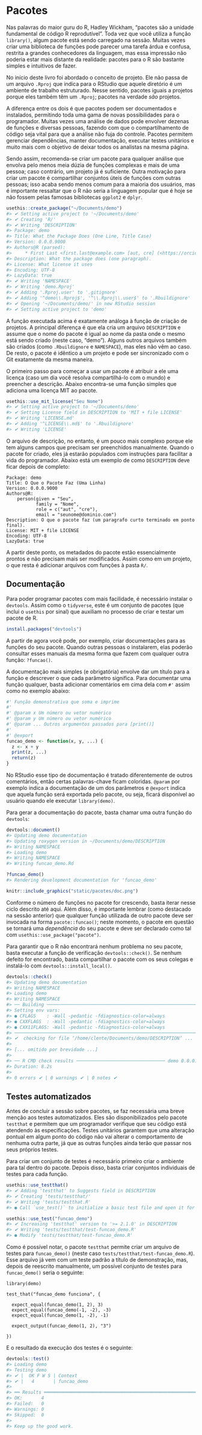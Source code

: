 # Pacotes {#pacotes}

Nas palavras do maior guru do R, Hadley Wickham, "pacotes são a unidade
fundamental de código R reprodutível". Toda vez que você utiliza a função
`library()`, algum pacote está sendo carregado na sessão. Muitas vezes criar uma
biblioteca de funções pode parecer uma tarefa árdua e confusa, restrita a
grandes conhecedores da linguagem, mas essa impressão não poderia estar mais
distante da realidade: pacotes para o R são bastante simples e intuitivos de
fazer.

No início deste livro foi abordado o conceito de projeto. Ele não passa de um
arquivo `.Rproj` que indica para o RStudio que aquele diretório é um ambiente de
trabalho estruturado. Nesse sentido, pacotes iguais a projetos porque eles
também têm um `.Rproj`; pacotes na verdade *são* projetos.

A diferença entre os dois é que pacotes podem ser documentados e instalados,
permitindo toda uma gama de novas possibilidades para o programador.
Muitas vezes uma análise de dados pode envolver dezenas de funções e diversas
pessoas, fazendo com que o compartilhamento de código seja vital para que a
análise não fuja do controle. Pacotes permitem gerenciar dependências, manter
documentação, executar testes unitários e muito mais com o objetivo de deixar
todos os analistas na mesma página.

Sendo assim, recomenda-se criar um pacote para qualquer análise que envolva pelo
menos meia dúzia de funções complexas e mais de uma pessoa; caso contrário, um
projeto já é suficiente. Outra motivação para criar um pacote é compartilhar
conjuntos úteis de funções com outras pessoas; isso acaba sendo menos comum para
a maioria dos usuários, mas é importante ressaltar que o R não seria a linguagem
popular que é hoje se não fossem pelas famosas bibliotecas `ggplot2` e `dplyr`.

```r
usethis::create_package("~/Documents/demo")
#> ✔ Setting active project to '~/Documents/demo'
#> ✔ Creating 'R/'
#> ✔ Writing 'DESCRIPTION'
#> Package: demo
#> Title: What the Package Does (One Line, Title Case)
#> Version: 0.0.0.9000
#> Authors@R (parsed):
#>     * First Last <first.last@example.com> [aut, cre] (<https://orcid.org/YOUR-ORCID-ID>)
#> Description: What the package does (one paragraph).
#> License: What license it uses
#> Encoding: UTF-8
#> LazyData: true
#> ✔ Writing 'NAMESPACE'
#> ✔ Writing 'demo.Rproj'
#> ✔ Adding '.Rproj.user' to '.gitignore'
#> ✔ Adding '^demo\\.Rproj$', '^\\.Rproj\\.user$' to '.Rbuildignore'
#> ✔ Opening '~/Documents/demo/' in new RStudio session
#> ✔ Setting active project to 'demo'
```

A função executada acima é exatamente análoga à função de criação de projetos.
A principal diferença é que ela cria um arquivo `DESCRIPTION` e assume que o
nome do pacote é igual ao nome da pasta onde o mesmo está sendo criado (neste
caso, "demo"). Alguns outros arquivos também são criados (como `.Rbuildignore` e
`NAMESPACE`), mas eles não vêm ao caso. De resto, o pacote é idêntico a um
projeto e pode ser sincronizado com o Git exatamente da mesma maneira.

O primeiro passo para começar a usar um pacote é atribuir a ele uma licença
(caso um dia você resolva compartilhá-lo com o mundo) e preencher a descrição.
Abaixo encontra-se uma função simples que adiciona uma licença MIT ao pacote.

```r
usethis::use_mit_license("Seu Nome")
#> ✔ Setting active project to '~/Documents/demo'
#> ✔ Setting License field in DESCRIPTION to 'MIT + file LICENSE'
#> ✔ Writing 'LICENSE.md'
#> ✔ Adding '^LICENSE\\.md$' to '.Rbuildignore'
#> ✔ Writing 'LICENSE'
```

O arquivo de descrição, no entanto, é um pouco mais complexo porque ele tem
alguns campos que precisam ser preenchidos manualmente. Quando o pacote for
criado, eles já estarão populados com instruções para facilitar a vida do
programador. Abaixo está um exemplo de como `DESCRIPTION` deve ficar depois de
completo:

```
Package: demo
Title: O Que o Pacote Faz (Uma Linha)
Version: 0.0.0.9000
Authors@R: 
    person(given = "Seu",
           family = "Nome",
           role = c("aut", "cre"),
           email = "seunome@dominio.com")
Description: O que o pacote faz (um paragrafo curto terminado em ponto final).
License: MIT + file LICENSE
Encoding: UTF-8
LazyData: true
```

A partir deste ponto, os metadados do pacote estão essencialmente prontos e não
precisam mais ser modificados. Assim como em um projeto, o que resta é adicionar
arquivos com funções à pasta `R/`.

## Documentação

Para poder programar pacotes com mais facilidade, é necessário instalar o
`devtools`. Assim como o `tidyverse`, este é um conjunto de pacotes (que inclui
o `usethis` por sinal) que auxiliam no processo de criar e testar um pacote de
R.

```r
install.packages("devtools")
```

A partir de agora você pode, por exemplo, criar documentações para as funções do
seu pacote. Quando outras pessoas o instalarem, elas poderão consultar esses
manuais da mesma forma que fazem com qualquer outra função: `?funcao()`.

A documentação mais simples (e obrigatória) envolve dar um título para a função
e descrever o que cada parâmetro significa. Para documentar uma função qualquer,
basta adicionar comentários em cima dela com `#'` assim como no exemplo abaixo:

```r
#' Função demonstrativa que soma e imprime
#'
#' @param x Um número ou vetor numérico
#' @param y Um número ou vetor numérico
#' @param ... Outros argumentos passados para [print()]
#'
#' @export
funcao_demo <- function(x, y, ...) {
  z <- x + y
  print(z, ...)
  return(z)
}
```

No RStudio esse tipo de documentação é tratado diferentemente de outros
comentários, então certas palavras-chave ficam coloridas. `@param` por exemplo
indica a documentação de um dos parâmetros e `@export` indica que aquela função
será exportada pelo pacote, ou seja, ficará disponível ao usuário quando ele
executar `library(demo)`.

Para gerar a documentação do pacote, basta chamar uma outra função do
`devtools`:

```r
devtools::document()
#> Updating demo documentation
#> Updating roxygen version in ~/Documents/demo/DESCRIPTION
#> Writing NAMESPACE
#> Loading demo
#> Writing NAMESPACE
#> Writing funcao_demo.Rd

?funcao_demo()
#> Rendering development documentation for 'funcao_demo'
```

```r
knitr::include_graphics("static/pacotes/doc.png")
```

Conforme o número de funções no pacote for crescendo, basta iterar nesse ciclo
descrito até aqui. Além disso, é importante lembrar (como destacado na sessão
anterior) que qualquer função utilizada de outro pacote deve ser invocada na
forma `pacote::funcao()`; neste momento, o pacote em questão se tornará uma
*dependência* do seu pacote e deve ser declarado como tal com
`usethis::use_package("pacote")`.

Para garantir que o R não encontrará nenhum problema no seu pacote, basta
executar a função de verificação `devtools::check()`. Se nenhum defeito for
encontrado, basta compartilhar o pacote com os seus colegas e instalá-lo com
`devtools::install_local()`.

```r
devtools::check()
#> Updating demo documentation
#> Writing NAMESPACE
#> Loading demo
#> Writing NAMESPACE
#> ── Building ───────────────────────────────────────────────────────── demo ──
#> Setting env vars:
#> ● CFLAGS    : -Wall -pedantic -fdiagnostics-color=always
#> ● CXXFLAGS  : -Wall -pedantic -fdiagnostics-color=always
#> ● CXX11FLAGS: -Wall -pedantic -fdiagnostics-color=always
#> ─────────────────────────────────────────────────────────────────────────────
#> ✔  checking for file ‘/home/clente/Documents/demo/DESCRIPTION’ ...
#> 
#> [... omitido por brevidade ...]
#> 
#> ── R CMD check results ───────────────────────────────── demo 0.0.0.9000 ────
#> Duration: 8.2s
#> 
#> 0 errors ✔ | 0 warnings ✔ | 0 notes ✔
```

## Testes automatizados

Antes de concluir a sessão sobre pacotes, se faz necessária uma breve menção aos
testes automatizados. Eles são disponibilizados pelo pacote `testthat` e
permitem que um programador verifique que seu código está atendendo às
especificações. Testes unitários garantem que uma alteração pontual em algum
ponto do código não vai alterar o comportamento de nenhuma outra parte, já que
as outras funções ainda terão que passar nos seus próprios testes.

Para criar um conjunto de testes é necessário primeiro criar o ambiente para tal
dentro do pacote. Depois disso, basta criar conjuntos individuais de testes para
cada função.

```r
usethis::use_testthat()
#> ✔ Adding 'testthat' to Suggests field in DESCRIPTION
#> ✔ Creating 'tests/testthat/'
#> ✔ Writing 'tests/testthat.R'
#> ● Call `use_test()` to initialize a basic test file and open it for editing.

usethis::use_test("funcao_demo")
#> ✔ Increasing 'testthat' version to '>= 2.1.0' in DESCRIPTION
#> ✔ Writing 'tests/testthat/test-funcao_demo.R'
#> ● Modify 'tests/testthat/test-funcao_demo.R'
```

Como é possível notar, o pacote `testthat` permite criar um arquivo de testes
para `funcao_demo()` (neste caso `tests/testthat/test-funcao_demo.R`). Esse
arquivo já vem com um teste padrão a título de demonstração, mas, depois de
reescrito manualmente, um possível conjunto de testes para `funcao_demo()` seria
o seguinte:

```
library(demo)

test_that("funcao_demo funciona", {

  expect_equal(funcao_demo(1, 2), 3)
  expect_equal(funcao_demo(-1, -2), -3)
  expect_equal(funcao_demo(1, -2), -1)

  expect_output(funcao_demo(1, 2), "3")

})
```

E o resultado da execução dos testes é o seguinte:

```r
devtools::test()
#> Loading demo
#> Testing demo
#> ✔ |  OK F W S | Context
#> ✔ |   4       | funcao_demo
#> 
#> ══ Results ═════════════════════════════════════════════════════════════════════
#> OK:       4
#> Failed:   0
#> Warnings: 0
#> Skipped:  0
#> 
#> Keep up the good work.
```
